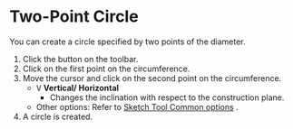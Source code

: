 
# Two-Point Circle

<Reference shortcut='' command='Two-Point Circle' button='Toolbar' />

You can create a circle specified by two points of the diameter.

1. Click the button on the toolbar.
2. Click on the first point on the circumference.
3. Move the cursor and click on the second point on the circumference.
   - <kbd>V</kbd> **Vertical/ Horizontal**
      - Changes the inclination with respect to the construction plane.
   - Other options: Refer to [Sketch Tool Common options](common-options) .
4. A circle is created.
